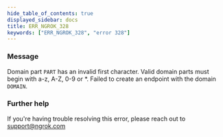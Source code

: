 ```yaml
---
hide_table_of_contents: true
displayed_sidebar: docs
title: ERR_NGROK_328
keywords: ["ERR_NGROK_328", "error 328"]
---
```


### Message

Domain part `PART` has an invalid first character. Valid domain parts must begin with a-z, A-Z, 0-9 or \*. Failed to create an endpoint with the domain `DOMAIN`.

### Further help

If you're having trouble resolving this error, please reach out to [support@ngrok.com](mailto:support@ngrok.com?subject=Help%20with%20ERR_NGROK_328)
